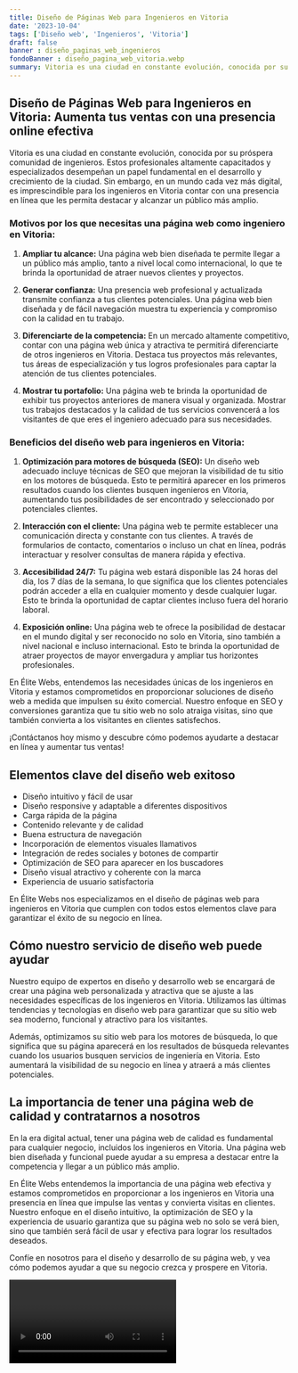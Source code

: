 ```yaml
---
title: Diseño de Páginas Web para Ingenieros en Vitoria
date: '2023-10-04'
tags: ['Diseño web', 'Ingenieros', 'Vitoria']
draft: false
banner : diseño_paginas_web_ingenieros
fondoBanner : diseño_pagina_web_vitoria.webp
summary: Vitoria es una ciudad en constante evolución, conocida por su próspera comunidad de ingenieros. Estos profesionales altamente capacitados y especializados desempeñan un papel fundamental en el desarrollo y crecimiento de la ciudad. Sin embargo, en un mundo cada vez más digital, es imprescindible para los ingenieros en Vitoria contar con una presencia en línea que les permita destacar y alcanzar un público más amplio.
---
```


## **Diseño de Páginas Web para Ingenieros en Vitoria: Aumenta tus ventas con una presencia online efectiva**

Vitoria es una ciudad en constante evolución, conocida por su próspera comunidad de ingenieros. Estos profesionales altamente capacitados y especializados desempeñan un papel fundamental en el desarrollo y crecimiento de la ciudad. Sin embargo, en un mundo cada vez más digital, es imprescindible para los ingenieros en Vitoria contar con una presencia en línea que les permita destacar y alcanzar un público más amplio.

### **Motivos por los que necesitas una página web como ingeniero en Vitoria:**

1. **Ampliar tu alcance:** Una página web bien diseñada te permite llegar a un público más amplio, tanto a nivel local como internacional, lo que te brinda la oportunidad de atraer nuevos clientes y proyectos.

2. **Generar confianza:** Una presencia web profesional y actualizada transmite confianza a tus clientes potenciales. Una página web bien diseñada y de fácil navegación muestra tu experiencia y compromiso con la calidad en tu trabajo.

3. **Diferenciarte de la competencia:** En un mercado altamente competitivo, contar con una página web única y atractiva te permitirá diferenciarte de otros ingenieros en Vitoria. Destaca tus proyectos más relevantes, tus áreas de especialización y tus logros profesionales para captar la atención de tus clientes potenciales.

4. **Mostrar tu portafolio:** Una página web te brinda la oportunidad de exhibir tus proyectos anteriores de manera visual y organizada. Mostrar tus trabajos destacados y la calidad de tus servicios convencerá a los visitantes de que eres el ingeniero adecuado para sus necesidades.

### **Beneficios del diseño web para ingenieros en Vitoria:**

1. **Optimización para motores de búsqueda (SEO):** Un diseño web adecuado incluye técnicas de SEO que mejoran la visibilidad de tu sitio en los motores de búsqueda. Esto te permitirá aparecer en los primeros resultados cuando los clientes busquen ingenieros en Vitoria, aumentando tus posibilidades de ser encontrado y seleccionado por potenciales clientes.

2. **Interacción con el cliente:** Una página web te permite establecer una comunicación directa y constante con tus clientes. A través de formularios de contacto, comentarios o incluso un chat en línea, podrás interactuar y resolver consultas de manera rápida y efectiva.

3. **Accesibilidad 24/7:** Tu página web estará disponible las 24 horas del día, los 7 días de la semana, lo que significa que los clientes potenciales podrán acceder a ella en cualquier momento y desde cualquier lugar. Esto te brinda la oportunidad de captar clientes incluso fuera del horario laboral.

4. **Exposición online:** Una página web te ofrece la posibilidad de destacar en el mundo digital y ser reconocido no solo en Vitoria, sino también a nivel nacional e incluso internacional. Esto te brinda la oportunidad de atraer proyectos de mayor envergadura y ampliar tus horizontes profesionales.

En Élite Webs, entendemos las necesidades únicas de los ingenieros en Vitoria y estamos comprometidos en proporcionar soluciones de diseño web a medida que impulsen su éxito comercial. Nuestro enfoque en SEO y conversiones garantiza que tu sitio web no solo atraiga visitas, sino que también convierta a los visitantes en clientes satisfechos.

¡Contáctanos hoy mismo y descubre cómo podemos ayudarte a destacar en línea y aumentar tus ventas!

<GifSeo />

<Cta />

## Elementos clave del diseño web exitoso

- Diseño intuitivo y fácil de usar
- Diseño responsive y adaptable a diferentes dispositivos
- Carga rápida de la página
- Contenido relevante y de calidad
- Buena estructura de navegación
- Incorporación de elementos visuales llamativos
- Integración de redes sociales y botones de compartir
- Optimización de SEO para aparecer en los buscadores
- Diseño visual atractivo y coherente con la marca
- Experiencia de usuario satisfactoria

En Élite Webs nos especializamos en el diseño de páginas web para ingenieros en Vitoria que cumplen con todos estos elementos clave para garantizar el éxito de su negocio en línea. 

## Cómo nuestro servicio de diseño web puede ayudar

Nuestro equipo de expertos en diseño y desarrollo web se encargará de crear una página web personalizada y atractiva que se ajuste a las necesidades específicas de los ingenieros en Vitoria. Utilizamos las últimas tendencias y tecnologías en diseño web para garantizar que su sitio web sea moderno, funcional y atractivo para los visitantes.

Además, optimizamos su sitio web para los motores de búsqueda, lo que significa que su página aparecerá en los resultados de búsqueda relevantes cuando los usuarios busquen servicios de ingeniería en Vitoria. Esto aumentará la visibilidad de su negocio en línea y atraerá a más clientes potenciales.

## La importancia de tener una página web de calidad y contratarnos a nosotros

En la era digital actual, tener una página web de calidad es fundamental para cualquier negocio, incluidos los ingenieros en Vitoria. Una página web bien diseñada y funcional puede ayudar a su empresa a destacar entre la competencia y llegar a un público más amplio.

En Élite Webs entendemos la importancia de una página web efectiva y estamos comprometidos en proporcionar a los ingenieros en Vitoria una presencia en línea que impulse las ventas y convierta visitas en clientes. Nuestro enfoque en el diseño intuitivo, la optimización de SEO y la experiencia de usuario garantiza que su página web no solo se verá bien, sino que también será fácil de usar y efectiva para lograr los resultados deseados.

Confíe en nosotros para el diseño y desarrollo de su página web, y vea cómo podemos ayudar a que su negocio crezca y prospere en Vitoria.

<Video />

<CtaBot job='Ingenieros' city='Vitoria'/>

<Gmaps query='Vitoria+españa+maps' />